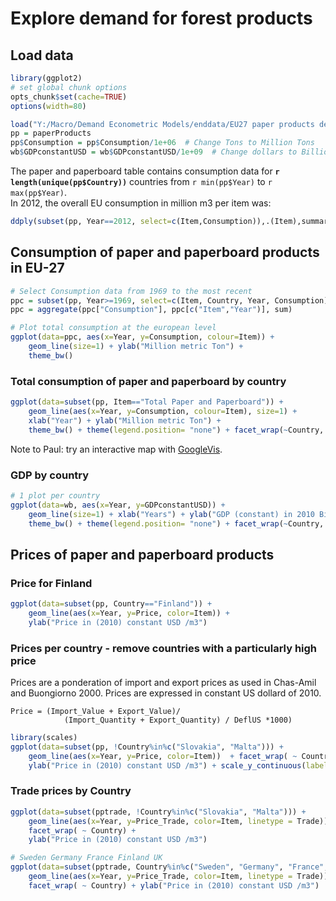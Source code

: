 
Explore demand for forest products
========================================================

Load data
--------------------------
```r
library(ggplot2)
# set global chunk options
opts_chunk$set(cache=TRUE)
options(width=80)
```

```r
load("Y:/Macro/Demand Econometric Models/enddata/EU27 paper products demand.rdata")
pp = paperProducts
pp$Consumption = pp$Consumption/1e+06  # Change Tons to Million Tons
wb$GDPconstantUSD = wb$GDPconstantUSD/1e+09  # Change dollars to Billion dollars
```

The paper and paperboard table contains consumption data for **`r length(unique(pp$Country))`** countries from `r min(pp$Year)` to `r max(pp$Year)`.  
In 2012, the overall EU consumption in million m3 per item was:
```r
ddply(subset(pp, Year==2012, select=c(Item,Consumption)),.(Item),summarise, EUconsumption=round(sum(Consumption)))
```

Consumption of paper and paperboard products in EU-27
-----------------
```r
# Select Consumption data from 1969 to the most recent 
ppc = subset(pp, Year>=1969, select=c(Item, Country, Year, Consumption))
ppc = aggregate(ppc["Consumption"], ppc[c("Item","Year")], sum)

# Plot total consumption at the european level
ggplot(data=ppc, aes(x=Year, y=Consumption, colour=Item)) + 
    geom_line(size=1) + ylab("Million metric Ton") +
    theme_bw() 

```


### Total consumption of paper and paperboard by country 
```r
ggplot(data=subset(pp, Item=="Total Paper and Paperboard")) + 
    geom_line(aes(x=Year, y=Consumption, colour=Item), size=1) + 
    xlab("Year") + ylab("Million metric Ton") +
    theme_bw() + theme(legend.position= "none") + facet_wrap(~Country, scales = "free_y")

```

Note to Paul: try an interactive map with [GoogleVis](http://rpubs.com/gallery/googleVis).

### GDP by country
```r
# 1 plot per country
ggplot(data=wb, aes(x=Year, y=GDPconstantUSD)) + 
    geom_line(size=1) + xlab("Years") + ylab("GDP (constant) in 2010 Billion USD ") +
    theme_bw() + theme(legend.position= "none") + facet_wrap(~Country, scales = "free_y")
```

Prices of paper and paperboard products
----------------
### Price for Finland
```r
ggplot(data=subset(pp, Country=="Finland")) +
    geom_line(aes(x=Year, y=Price, color=Item)) +
    ylab("Price in (2010) constant USD /m3")
```


### Prices per country - remove countries with a particularly high price
Prices are a ponderation of import and export prices as used in Chas-Amil and Buongiorno 2000. Prices are expressed in constant US dollard of 2010.
```
Price = (Import_Value + Export_Value)/
            (Import_Quantity + Export_Quantity) / DeflUS *1000)
```

```r
library(scales)
ggplot(data=subset(pp, !Country%in%c("Slovakia", "Malta"))) +
    geom_line(aes(x=Year, y=Price, color=Item))  + facet_wrap( ~ Country) + 
    ylab("Price in (2010) constant USD /m3") + scale_y_continuous(labels = dollar)

```

### Trade prices by Country
```r
ggplot(data=subset(pptrade, !Country%in%c("Slovakia", "Malta"))) +
    geom_line(aes(x=Year, y=Price_Trade, color=Item, linetype = Trade))+
    facet_wrap( ~ Country) + 
    ylab("Price in (2010) constant USD /m3")

# Sweden Germany France Finland UK
ggplot(data=subset(pptrade, Country%in%c("Sweden", "Germany", "France", "Finland"))) +
    geom_line(aes(x=Year, y=Price_Trade, color=Item, linetype = Trade))  + 
    facet_wrap( ~ Country) + ylab("Price in (2010) constant USD /m3")

```


